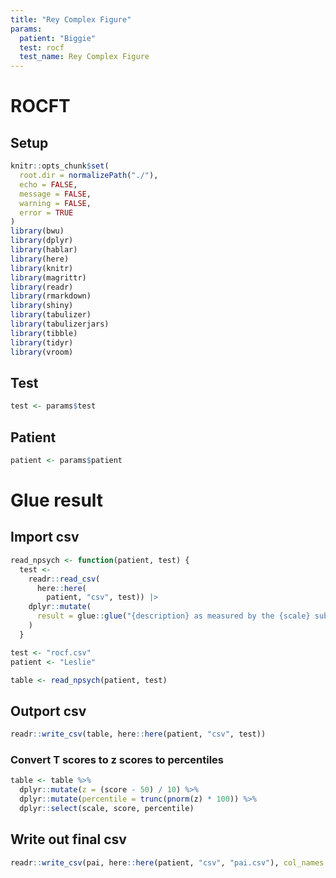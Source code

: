 ```yaml
---
title: "Rey Complex Figure"
params:
  patient: "Biggie"
  test: rocf
  test_name: Rey Complex Figure
---
```


# ROCFT

## Setup

```r
knitr::opts_chunk$set(
  root.dir = normalizePath("./"),
  echo = FALSE,
  message = FALSE,
  warning = FALSE,
  error = TRUE
)
library(bwu)
library(dplyr)
library(hablar)
library(here)
library(knitr)
library(magrittr)
library(readr)
library(rmarkdown)
library(shiny)
library(tabulizer)
library(tabulizerjars)
library(tibble)
library(tidyr)
library(vroom)
```

## Test

```r
test <- params$test
```

## Patient

```r
patient <- params$patient
```

# Glue result

## Import csv

```r
read_npsych <- function(patient, test) {
  test <-
    readr::read_csv(
      here::here(
        patient, "csv", test)) |>
    dplyr::mutate(
      result = glue::glue("{description} as measured by the {scale} subtest was {range}.")
    )
  }
```

```r
test <- "rocf.csv"
patient <- "Leslie"
```

```r
table <- read_npsych(patient, test)
```

## Outport csv

```r
readr::write_csv(table, here::here(patient, "csv", test))
```

### Convert T scores to z scores to percentiles

```r
table <- table %>%
  dplyr::mutate(z = (score - 50) / 10) %>%
  dplyr::mutate(percentile = trunc(pnorm(z) * 100)) %>%
  dplyr::select(scale, score, percentile)
```

## Write out final csv

```r
readr::write_csv(pai, here::here(patient, "csv", "pai.csv"), col_names = TRUE, na = "")
```
